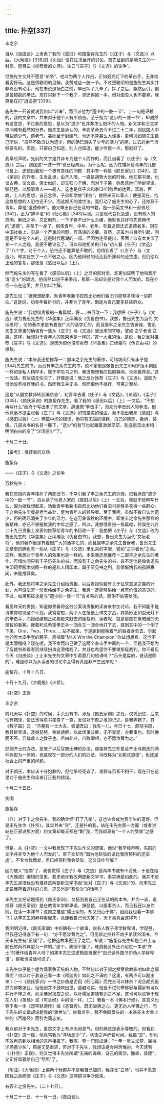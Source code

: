 ```yaml
---
---
---
```

title: 扑空[337]
---




丰之余

自从《自由谈》上发表了我的《感旧》和施蛰存先生的《〈庄子〉与〈文选〉》以后，《大晚报》[338]的《火炬》便在征求展开的讨论。首先征到的是施先生的一封信，题目曰《推荐者的立场》，注云“《庄子》与《文选》的论争”。

但施先生又并不愿意“论争”，他以为两个人作战，正如弧光灯下的拳击手，无非给看客好玩。这是很聪明的见解，我赞成这一肢一节。不过更聪明的是施先生其实并非真没有动手，他在未说退场白之前，早已挥了几拳了。挥了之后，飘然远引，倒是最超脱的拳法。现在只剩下一个我了，却还得回一手，但对面没人也不要紧，我算是在打“逍遥游”[339]。

施先生一开首就说我加以“训诲”，而且派他为“遗少的一肢一节”。上一句是诬赖的，我的文章中，并未对于他个人有所劝告。至于指为“遗少的一肢一节”，却诚然有这意思，不过我的意思，是以为“遗少”也并非怎么很坏的人物。新文学和旧文学中间难有截然的分界，施先生是承认的，辛亥革命去今不过二十二年，则民国人中带些遗少气，遗老气，甚而至于封建气，也还不算甚么大怪事，更何况如施先生自己所说，“虽然不敢自认为遗少，但的确已消失了少年的活力”的呢，过去的余气当然要有的。但是，只要自己知道，别人也知道，能少传授一点，那就好了。

我早经声明，先前的文字是并非专为他个人而作的，而且自看了《〈庄子〉与〈文选〉》之后，则连这“一肢一节”也已经疏远。为什么呢，因为在推荐给青年的几部书目上，还题出着别一个极有意味的问题：其中有一种是《颜氏家训》[340]。这《家训》的作者，生当乱世，由齐入隋，一直是胡势大张的时候，他在那书里，也谈古典，论文章，儒士似的，却又归心于佛，而对于子弟，则愿意他们学鲜卑语，弹琵琶，以服事贵人——胡人。这也是庚子义和拳[341]败后的达官，富翁，巨商，士人的思想，自己念佛，子弟却学些“洋务”，使将来可以事人：便是现在，抱这样思想的人恐怕还不少。而这颜氏的渡世法，竟打动了施先生的心了，还推荐于青年，算是“道德修养”。他又举出自己在读的书籍，是一部英文书和一部佛经[342]，正为“鲜卑语”和《归心篇》[343]写照。只是现代变化急速，没有前人的悠闲，新旧之争，又正剧烈，一下子看不出什么头绪，他就也只好将先前两代的“道德”，并萃于一身了。假使青年，中年，老年，有着这颜氏式道德者多，则在中国社会上，实是一个严重的问题，有荡涤的必要。自然，这虽为书目所引起，问题是不专在个人的，这是时代思潮的一部。但因为连带提出，表面上似有太关涉了某一个人之观，我便不敢论及了，可以和他相关的只有“劝人看《庄子》《文选》了”八个字，对于个人，恐怕还不能算是不敬的。但待到看了《〈庄子〉与〈文选〉》，却实在生了一点不敬之心，因为他辩驳的话比我所豫料的还空虚，但仍给以正经的答复，那便是《感旧以后》（上）。

然而施先生的写在看了《感旧以后》（上）之后的那封信，却更加证明了他和我所谓“遗少”的疏远。他虽然口说不来拳击，那第一段却全是对我个人而发的。现在介绍一点在这里，并且加以注解。

施先生说：“据我想起来，劝青年看新书自然比劝他们看旧书能够多获得一些群众。”这是说，劝青年看新书的，并非为了青年，倒是为自己要多获些群众。

施先生说：“我想借贵报的一角篇幅，将……书目改一下：我想把《庄子》与《文选》改为鲁迅先生的《华盖集》正续编及《伪自由书》。我想，鲁迅先生为当代‘文坛老将’，他的著作里是有着很广大的活字汇的，而且据丰之余先生告诉我，鲁迅先生文章里的确也有一些从《庄子》与《文选》里出来的字眼，譬如‘之乎者也’之类。这样，我想对于青年人的效果也是一样的。”这一大堆的话，是说，我之反对推荐《庄子》与《文选》，是因为恨他没有推荐《华盖集》正续编与《伪自由书》的缘故。

施先生说：“本来我还想推荐一二部丰之余先生的著作，可惜坊间只有丰子恺[344]先生的书，而没有丰之余先生的书，说不定他是像鲁迅先生印珂罗版木刻图一样的是私人精印本，属于罕见书之列，我很惭愧我的孤陋寡闻，未能推荐矣。”这一段话，有些语无伦次了，好像是说：我之反对推荐《庄子》与《文选》，是因为恨他没有推荐我的书，然而我又并无书，然而恨他不推荐，可笑之至矣。

这是“从国文教师转到编杂志”，劝青年去看《庄子》与《文选》，《论语》，《孟子》[345]，《颜氏家训》的施蛰存先生，看了我的《感旧以后》（上）一文后，“不想再写什么”而终于写出来了的文章，辞退做“拳击手”，而先行拳击别人的拳法。但他竟毫不提主张看《庄子》与《文选》的较坚实的理由，毫不指出我那《感旧》与《感旧以后》（上）两篇中间的错误，他只有无端的诬赖，自己的猜测，撒娇，装傻。几部古书的名目一撕下，“遗少”的肢节也就跟着渺渺茫茫，到底是现出本相：明明白白的变了“洋场恶少”了。

十月二十日。





【备考】：推荐者的立场


施蛰存

——《庄子》与《文选》之论争

万秋先生：

我在贵报向青年推荐了两部旧书，不幸引起了丰之余先生的训诲，把我派做“遗少中的一肢一节”。自从读了他老人家的《感旧以后》（上）一文后，我就不想再写什么，因为据我想起来，劝新青年看新书自然比劝他们看旧书能够多获得一些群众。丰之余先生毕竟是老当益壮，足为青年人的领导者。至于我呢，虽然不敢自认为遗少，但的确已消失了少年的活力，在这万象皆秋的环境中，即使丰之余先生那样的新精神，亦已不够振拔我的中年之感了。所以，我想借贵报一角篇幅，将我在九月二十九日贵报上发表的推荐给青年的书目改一下：我想把《庄子》与《文选》改为鲁迅先生的《华盖集》正续编及《伪自由书》。我想，鲁迅先生为当代“文坛老将”，他的著作里是有着很广大的活字汇的，而且据丰之余先生告诉我，鲁迅先生文章里的确也有一些从《庄子》与《文选》里出来的字眼，譬如“之乎者也”之类。这样，我想对于青年人的效果也是一样的。本来我还想推荐一二部丰之余先生的著作，可惜坊间只有丰子恺先生的书，而没有丰之余先生的书，说不定他是像鲁迅先生印珂罗版木刻图一样的是私人精印本，属于罕见书之列，我很惭愧我的孤陋寡闻，未能推荐矣。

此外，我还想将丰之余先生介绍给贵报，以后贵报倘若有关于征求意见之类的计划，大可设法寄一份表格给丰之余先生，我想一定能够供给一点有价值的意见的。不过，如果那征求是与“遗少的一肢一节”有关系的话，那倒不妨寄给我。

看见昨天的贵报，知道你预备将这桩公案请贵报的读者来参加讨论。我不知能不能请求你取销这个计划。我常常想，两个人在报纸上作文字战，其情形正如弧光灯下的拳击手，而报纸编辑正如那赶来赶去的瘦裁判，读者呢，就是那些在黑暗里的无理智的看客。瘦裁判总希望拳击手一回合又一回合地打下去，直到其中的一个倒了下来，One，Two，Three……站不起来，于是跑到那喘着气的胜者身旁去，举起他的套大皮手套的膀子，高喊着“Mr.X Win the Champion.”你试想想看，这岂不是太滑稽吗？现在呢，我不幸而自己做了这两个拳击手中间的一个，但是我不想为了瘦裁判和看客而继续扮演这滑稽戏了。并且也希望你不要做那瘦裁判。你不看见今天《自由谈》上止水先生的文章中引着那几句俗语吗？“舌头是扁的，说话是圆的”，难道你以为从读者的讨论中会得有真是非产生出来呢？

施蛰存。十月十八日。

十月十九日，《大晚报》《火炬》。

《扑空》正误

丰之余

前几天写《扑空》的时候，手头没有书，涉及《颜氏家训》之处，仅凭记忆，后来怕有错误，设法觅得原书来查了一查，发见对于颜之推的记述，是我弄错了。其《教子篇》云：“齐朝有一士大夫，尝谓吾曰：我有一儿，年已十七，颇晓书疏，教其鲜卑语，及弹琵琶，稍欲通解，以此伏事公卿，无不宠爱，亦要事也。吾时俛而不答。异哉此人之教子也。若由此业，自致卿相，亦不愿汝曹为之。”

然则齐士的办法，是庚子以后官商士绅的办法，施蛰存先生却是合齐士与颜氏的两种典型为一体的，也是现在一部分的人们的办法，可改称为“北朝式道德”，也还是社会上的严重的问题。

对于颜氏，本应该十分抱歉的，但他早经死去了，谢罪与否都不相干，现在只在这里对于施先生和读者订正我的错误。

十月二十五日。

突围

施蛰存

（八）对于丰之余先生，我的确曾经“打了几拳”，这也许会成为我毕生的遗憾。但是丰先生作《扑空》，其实并未“空”，还是扑的我，站在丰先生那一方面（或者说站在正邪说那方面）的文章却每天都在“剿”我，而我却真有“一个人的受难”之感了。

但是，从《扑空》一文中我发现了丰先生作文的逻辑，他说“我早经声明，先前的文字并非专为他个人而发的”。但下文却有“因为他辩驳的话比我所预料的还空虚”。不专为我而发，但已经预料我会辩驳，这又该作何解？

因为被人“指摘”了，我也觉得《庄子》与《文选》这两本书诚有不妥处，于是在给《大晚报》编辑的信里，要求他许我改两部新文学书，事实确是如此的。我并不说丰先生是恨我没有推荐这两部新文学书而“反对《庄子》与《文选》”的，而丰先生却说我存着这样的心思，这又岂是“有伦次”的话呢？

丰先生又把话题搭到《颜氏家训》，又搭到我自己正在读的两本书，并为一谈，说推荐《颜氏家训》是在教青年学鲜卑语，弹琵琶，以服事贵人，而且我还以身作则，在读一本洋书；说颜之推是“儒士似的，却又归心于佛”，因而我也看一本佛书；从丰先生的解释看起来，竟连我自己也失笑了，天下事真会这样巧！

我明明记得，《颜氏家训》中的确有一个故事，说有人教子弟学鲜卑语，学琵琶，但我还记得底下有一句：“亦不愿汝曹为之”，可见颜之推并不劝子弟读外国书。今天丰先生有“正误”了，他把这故事更正了之后，却说：“施蛰存先生却是合齐士与颜氏的两种典型为一体的。”这个，我倒不懂了，难道我另外还介绍过一本该“齐士”的著作给青年人吗？如果丰先生这逻辑是根据于“自己读外国书即劝人学鲜卑语”，那我也没话可说了。

丰先生似乎是个想为儒家争正统的人物，不然何以对于颜之推受佛教影响如此之鄙薄呢？何以对于我自己看一本《释迦传》如此之不满呢？这里，有两点可以题出来：（一）《颜氏家训》一书之价值是否因《归心篇》而完全可以抹杀？况且颜氏虽然为佛教张目，但他倒并不鼓吹出世，逃避现实，他也不过列举佛家与儒家有可以并行不悖之点，而采佛家报应之说，以补儒家道德教训之不足，这也可以说等于现在人引《圣经》或《可兰经》中的话一样。（二）我看一本《佛本行经》，其意义也等于看一本《谟罕默德传》或《基督传》，既无皈佛之心，更无劝人学佛之行，而丰先生的文章却说是我的“渡世法”，妙哉言乎，我不免取案头的一本某先生舍金上梓的《百喻经》而引为同志矣。

我以前对于丰先生，虽然文字上有点太闹意气，但的确还是表示尊敬的，但看到《扑空》这一篇，他竟骂我为“洋场恶少”了，切齿之声俨若可闻，我虽“恶”，却也不敢再恶到以相当的恶声相报了。我呢，套一句现成诗：“十年一觉文坛梦，赢得洋场恶少名”，原是无足重轻，但对于丰先生，我想该是会得后悔的。今天读到《〈扑空〉正误》，则又觉得丰先生所谓“无端的诬赖，自己的猜测，撒娇，装傻”，又正好留着给自己“写照”了。

（附注）《大晚报》上那两个标题并不是我自己加的，我并无“立场”，也并不愿意因我之故而使《庄子》与《文选》这两部书争吵起来。

右答丰之余先生。（二十七日）。

十月三十一日，十一月一日，《自由谈》。